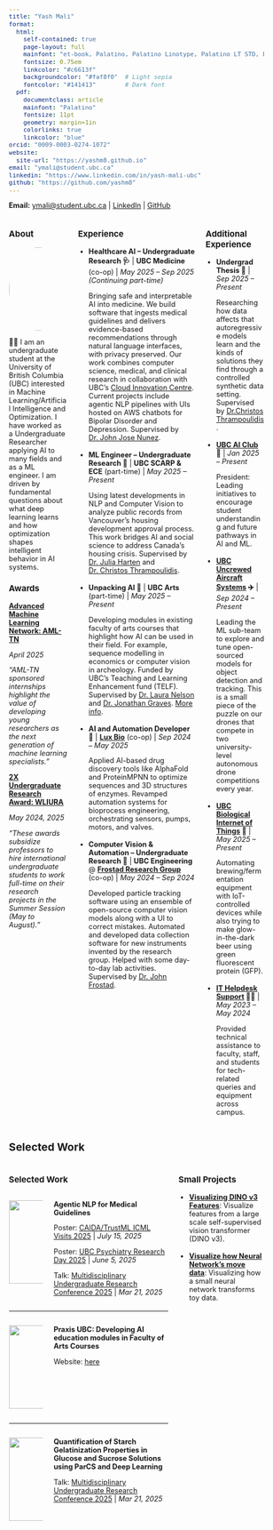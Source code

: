 ```yaml
---
title: "Yash Mali"
format:
  html:
    self-contained: true
    page-layout: full
    mainfont: "et-book, Palatino, Palatino Linotype, Palatino LT STD, Book Antiqua, Georgia, serif"
    fontsize: 0.75em
    linkcolor: "#c6613f"
    backgroundcolor: "#faf8f0"  # Light sepia
    fontcolor: "#141413"        # Dark font
  pdf:
    documentclass: article
    mainfont: "Palatino"
    fontsize: 11pt
    geometry: margin=1in
    colorlinks: true
    linkcolor: "blue"
orcid: "0009-0003-0274-1072"
website:
  site-url: "https://yashm8.github.io"
email: "ymali@student.ubc.ca"
linkedin: "https://www.linkedin.com/in/yash-mali-ubc"
github: "https://github.com/yashm8"
---
```


<style>
/* Mobile-first responsive design */
@media (max-width: 768px) {
  .columns {
    display: block !important;
  }

  .column {
    width: 100% !important;
    margin-bottom: 2rem;
  }

  .photo-circle {
    width: 120px !important;
    max-width: 120px !important;
  }

  h3 {
    margin-top: 2rem;
    margin-bottom: 1rem;
  }

  /* Adjust font sizes for mobile */
  body {
    font-size: 0.9em !important;
    line-height: 1.4;
  }

  h1 {
    font-size: 1.8rem;
  }

  h2 {
    font-size: 1.4rem;
  }

  h3 {
    font-size: 1.2rem;
  }

  /* Better spacing for mobile */
  .quarto-container {
    padding: 1rem;
  }

  /* Make links more touch-friendly */
  a {
    padding: 0.2rem;
    margin: 0.1rem;
  }

  /* Improve readability */
  p, li {
    margin-bottom: 0.8rem;
  }
}

/* Tablet adjustments */
@media (max-width: 1024px) and (min-width: 769px) {
  .column[style*="width=\"25%\""] {
    width: 30% !important;
  }

  .column[style*="width=\"50%\""] {
    width: 70% !important;
  }

  body {
    font-size: 0.8em !important;
  }
}

/* General improvements */
.photo-circle {
  border-radius: 50%;
  object-fit: cover;
  height: auto;
}

/* Ensure images are responsive */
img {
  max-width: 100%;
  height: auto;
}

/* Better spacing for experience items */
ul {
  padding-left: 1.2rem;
}

li {
  margin-bottom: 1rem;
}

/* Improve touch targets */
@media (max-width: 768px) {
  li {
    padding: 0.5rem 0;
  }

  strong {
    display: block;
    margin-bottom: 0.3rem;
  }
}
</style>

**Email:** [ymali@student.ubc.ca](mailto:ymali@student.ubc.ca) |
[LinkedIn](https://www.linkedin.com/in/yash-mali-ubc) |
[GitHub](https://github.com/yashm8)


::: {.columns}

::: {.column width="25%"}
### About

<div style="text-align: center;">
  ![](images/bio-photo.png){.photo-circle width=150px}
</div>

👋🏼 I am an undergraduate student at the University of British Columbia (UBC) interested in Machine Learning/Artificial Intelligence and Optimization. I have worked as a Undergraduate Researcher applying AI to many fields and as a ML engineer. I am driven by fundamental questions about what deep learning learns and how optimization shapes intelligent behavior in AI systems.

### Awards
[**Advanced Machine Learning Network: AML-TN**](https://amltn.cs.ubc.ca/people/undergraduate-research-awards)

  *April 2025*

  *"AML-TN sponsored internships highlight the value of developing young researchers as the next generation of machine learning specialists."*

[**2X Undergraduate Research Award: WLIURA**](https://students.ubc.ca/career/ubc-experiences/work-learn-international-undergraduate-research-awards/)

  *May 2024, 2025*

  *"These awards subsidize professors to hire international undergraduate students to work full-time on their research projects in the Summer Session (May to August)."*

<!--
### Selected Projects
- [**Visualizing Neural Network Feature Transformations ✖️➕**](https://yashm8.github.io/neural-vis.html)
  Takes some time to load. Made with TensorFlow JS.
-->
:::

::: {.column width="50%"}
### Experience

- **Healthcare AI – Undergraduate Research 🩺** | **UBC Medicine** (co-op) | *May 2025 – Sep 2025 (Continuing part-time)*

    Bringing safe and interpretable AI into medicine. We build software that ingests medical guidelines and delivers evidence-based recommendations through natural language interfaces, with privacy preserved. Our work combines computer science, medical, and clinical research in collaboration with UBC’s [Cloud Innovation Centre](https://cic.ubc.ca/). Current projects include agentic NLP pipelines with UIs hosted on AWS chatbots for Bipolar Disorder and Depression. Supervised by [Dr. John Jose Nunez](https://www.google.com/search?q=john+jose+nunez).

- **ML Engineer – Undergraduate Research 🏡** | **UBC SCARP & ECE** (part-time) | *May 2025 – Present*

    Using latest developments in NLP and Computer Vision to analyze public records from Vancouver's housing development approval process. This work bridges AI and social science to address Canada's housing crisis. Supervised by [Dr. Julia Harten](https://scarp.ubc.ca/directory/julia-harten) and [Dr. Christos Thrampoulidis](https://ece.ubc.ca/christos-thrampoulidis/).

- **Unpacking AI 🎨** | **UBC Arts** (part-time) | *May 2025 – Present*

    Developing modules in existing faculty of arts courses that highlight how AI can be used in their field. For example, sequence modelling in economics or computer vision in archeology. Funded by UBC's Teaching and Learning Enhancement fund (TELF). Supervised by [Dr. Laura Nelson](https://sociology.ubc.ca/profile/laura-nelson/) and [Dr. Jonathan Graves](https://economics.ubc.ca/profile/jonathan-graves/). [More info](https://github.com/ubcecon/praxis-ubc).

- **AI and Automation Developer 🧬** | [**Lux Bio**](https://www.luxbio.ca/) (co-op) | *Sep 2024 – May 2025*

    Applied AI-based drug discovery tools like AlphaFold and ProteinMPNN to optimize sequences and 3D structures of enzymes. Revamped automation systems for bioprocess engineering, orchestrating sensors, pumps, motors, and valves.

- **Computer Vision & Automation – Undergraduate Research 🔬** | **UBC Engineering** @ [**Frostad Research Group**](https://food.chbe.ubc.ca/) (co-op) | *May 2024 – Sep 2024*

    Developed particle tracking software using an ensemble of open-source computer vision models along with a UI to correct mistakes. Automated and developed data collection software for new instruments invented by the research group. Helped with some day-to-day lab activities. Supervised by [Dr. John Frostad](https://chbe.ubc.ca/john-m-frostad/).

:::

::: {.column width="25%"}
### Additional Experience


- **Undergrad Thesis 💾** | *Sep 2025 – Present*

    Researching how data affects that autoregressive models learn and the kinds of solutions they find through a controlled synthetic data setting. Supervised by [Dr.Christos Thrampoulidis](https://ece.ubc.ca/christos-thrampoulidis/).

- **[UBC AI Club](https://ubcaiclub.github.io/) 🦾** | *Jan 2025 – Present*

    President: Leading initiatives to encourage student understanding and future pathways in AI and ML.

- **[UBC Uncrewed Aircraft Systems](https://ubcuas.com/) ✈️** | *Sep 2024 – Present*

    Leading the ML sub-team to explore and tune open-sourced models for object detection and tracking. This is a small piece of the puzzle on our drones that compete in two university-level autonomous drone competitions every year.

- **[UBC Biological Internet of Things](https://ubcbiot.com/) 🧬** | *May 2025 – Present*

    Automating brewing/fermentation equipment with IoT-controlled devices while also trying to make glow-in-the-dark beer using green fluorescent protein (GFP).

- **[IT Helpdesk Support](https://it.ubc.ca/) 👨‍💻** | *May 2023 – May 2024*

    Provided technical assistance to faculty, staff, and students for tech-related queries and equipment across campus.

:::
:::


## Selected Work

::: {.columns}

::: {.column width="65%"}
### Selected Work

::: {.columns}

::: {.column width="23%"}
![](images/canmat_nlp.png){width=150px}
:::

::: {.column width="77%"}
**Agentic NLP for Medical Guidelines**

Poster: [CAIDA/TrustML ICML Visits 2025](https://caida.ubc.ca/event/poster-session-caidatrustml-2025-icml-visits) | *July 15, 2025*

Poster: [UBC Psychiatry Research Day 2025](https://psychiatry.ubc.ca/2025-eposter-gallery/) | *June 5, 2025*

Talk: [Multidisciplinary Undergraduate Research Conference 2025](https://students.ubc.ca/career/events-workshops/multidisciplinary-undergraduate-research-conference/) | *Mar 21, 2025*
:::

:::

---

::: {.columns}

::: {.column width="23%"}
![](images/praxis.gif){width=150px}
:::

::: {.column width="77%"}
**Praxis UBC: Developing AI education modules in Faculty of Arts Courses**

Website: [here](https://ubcecon.github.io/praxis-ubc/)
:::

:::

---

::: {.columns}

::: {.column width="23%"}
![](images/starch.png){width=150px}
:::

::: {.column width="77%"}
**Quantification of Starch Gelatinization Properties in Glucose and Sucrose Solutions using ParCS and Deep Learning**

Talk: [Multidisciplinary Undergraduate Research Conference 2025](https://students.ubc.ca/career/events-workshops/multidisciplinary-undergraduate-research-conference/) | *Mar 21, 2025*
:::

:::

:::

::: {.column width="35%"}
### Small Projects

- **[Visualizing DINO v3 Features](https://yashm8.github.io/dino3.html)**:
  Visualize features from a large scale self-supervised vision transformer (DINO v3).

- **[Visualize how Neural Network's move data ](https://yashm8.github.io/neural-vis.html)**:
  Visualizing how a small neural network transforms toy data.

:::

:::
